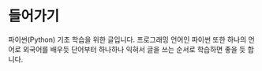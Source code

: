 # 들어가기 {.unnumbered}

파이썬(Python) 기초 학습을 위한 글입니다. 프로그래밍 언어인 파이썬 또한 하나의 언어로 외국어를 배우듯 단어부터 하나하나 익혀서 글을 쓰는 순서로 학습하면 좋을 듯 합니다.
